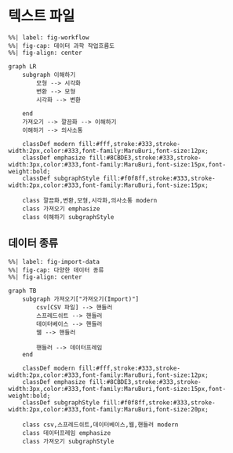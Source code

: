 
# 텍스트 파일 {#intro}


```mermaid
%%| label: fig-workflow
%%| fig-cap: 데이터 과학 작업흐름도
%%| fig-align: center

graph LR
    subgraph 이해하기
        모형 --> 시각화
        변환 --> 모형
        시각화 --> 변환
        
    end
    가져오기 --> 깔끔화 --> 이해하기
    이해하기 --> 의사소통
    
    classDef modern fill:#fff,stroke:#333,stroke-width:2px,color:#333,font-family:MaruBuri,font-size:12px;
    classDef emphasize fill:#8CBDE3,stroke:#333,stroke-width:3px,color:#333,font-family:MaruBuri,font-size:15px,font-weight:bold;
    classDef subgraphStyle fill:#f0f8ff,stroke:#333,stroke-width:2px,color:#333,font-family:MaruBuri,font-size:15px;
    
    class 깔끔화,변환,모형,시각화,의사소통 modern
    class 가져오기 emphasize
    class 이해하기 subgraphStyle
```


## 데이터 종류


```mermaid
%%| label: fig-import-data
%%| fig-cap: 다양한 데이터 종류
%%| fig-align: center

graph TB
    subgraph 가져오기["가져오기(Import)"]
        csv[CSV 파일] --> 핸들러
        스프레드쉬트 --> 핸들러
        데이터베이스 --> 핸들러
        웹 --> 핸들러

        핸들러 --> 데이터프레임
    end
    
    classDef modern fill:#fff,stroke:#333,stroke-width:2px,color:#333,font-family:MaruBuri,font-size:12px;
    classDef emphasize fill:#8CBDE3,stroke:#333,stroke-width:3px,color:#333,font-family:MaruBuri,font-size:15px,font-weight:bold;
    classDef subgraphStyle fill:#f0f8ff,stroke:#333,stroke-width:2px,color:#333,font-family:MaruBuri,font-size:20px;
    
    class csv,스프레드쉬트,데이터베이스,웹,핸들러 modern
    class 데이터프레임 emphasize
    class 가져오기 subgraphStyle
```    


